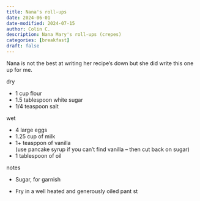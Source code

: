 ```yaml
---
title: Nana's roll-ups
date: 2024-06-01
date-modified: 2024-07-15
author: Colin C. 
description: Nana Mary's roll-ups (crepes)
categories: [breakfast]
draft: false
---
```


Nana is not the best at writing her recipe's down but she did write this one up for me.

dry

-   1 cup flour
-   1.5 tablespoon white sugar
-   1/4 teaspoon salt

wet

-   4 large eggs
-   1.25 cup of milk
-   1+ teasppon of vanilla\
    (use pancake syrup if you can't find vanilla -- then cut back on sugar)
-   1 tablespoon of oil

notes

-   Sugar, for garnish

-   Fry in a well heated and generously oiled pant st